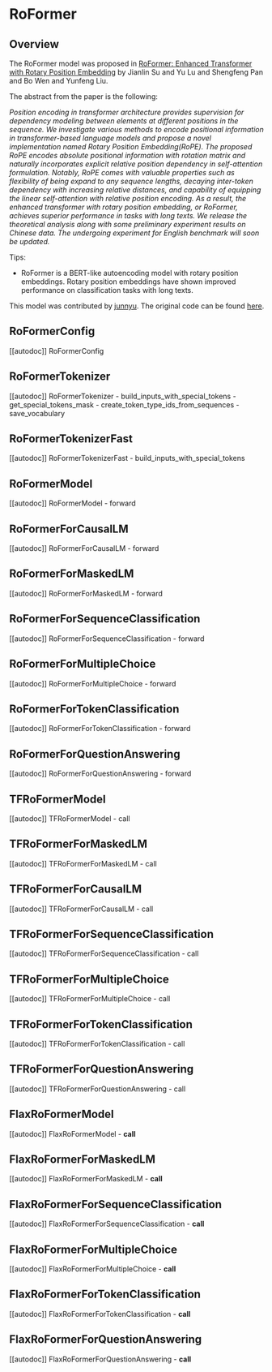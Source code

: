 <!--Copyright 2021 The HuggingFace Team. All rights reserved.

Licensed under the Apache License, Version 2.0 (the "License"); you may not use this file except in compliance with
the License. You may obtain a copy of the License at

http://www.apache.org/licenses/LICENSE-2.0

Unless required by applicable law or agreed to in writing, software distributed under the License is distributed on
an "AS IS" BASIS, WITHOUT WARRANTIES OR CONDITIONS OF ANY KIND, either express or implied. See the License for the
specific language governing permissions and limitations under the License.
-->

# RoFormer

## Overview

The RoFormer model was proposed in [RoFormer: Enhanced Transformer with Rotary Position Embedding](https://arxiv.org/pdf/2104.09864v1.pdf) by Jianlin Su and Yu Lu and Shengfeng Pan and Bo Wen and Yunfeng Liu.

The abstract from the paper is the following:

*Position encoding in transformer architecture provides supervision for dependency modeling between elements at
different positions in the sequence. We investigate various methods to encode positional information in
transformer-based language models and propose a novel implementation named Rotary Position Embedding(RoPE). The
proposed RoPE encodes absolute positional information with rotation matrix and naturally incorporates explicit relative
position dependency in self-attention formulation. Notably, RoPE comes with valuable properties such as flexibility of
being expand to any sequence lengths, decaying inter-token dependency with increasing relative distances, and
capability of equipping the linear self-attention with relative position encoding. As a result, the enhanced
transformer with rotary position embedding, or RoFormer, achieves superior performance in tasks with long texts. We
release the theoretical analysis along with some preliminary experiment results on Chinese data. The undergoing
experiment for English benchmark will soon be updated.*

Tips:

- RoFormer is a BERT-like autoencoding model with rotary position embeddings. Rotary position embeddings have shown
  improved performance on classification tasks with long texts.


This model was contributed by [junnyu](https://huggingface.co/junnyu). The original code can be found [here](https://github.com/ZhuiyiTechnology/roformer).

## RoFormerConfig

[[autodoc]] RoFormerConfig

## RoFormerTokenizer

[[autodoc]] RoFormerTokenizer
    - build_inputs_with_special_tokens
    - get_special_tokens_mask
    - create_token_type_ids_from_sequences
    - save_vocabulary

## RoFormerTokenizerFast

[[autodoc]] RoFormerTokenizerFast
    - build_inputs_with_special_tokens

## RoFormerModel

[[autodoc]] RoFormerModel
    - forward

## RoFormerForCausalLM

[[autodoc]] RoFormerForCausalLM
    - forward

## RoFormerForMaskedLM

[[autodoc]] RoFormerForMaskedLM
    - forward

## RoFormerForSequenceClassification

[[autodoc]] RoFormerForSequenceClassification
    - forward

## RoFormerForMultipleChoice

[[autodoc]] RoFormerForMultipleChoice
    - forward

## RoFormerForTokenClassification

[[autodoc]] RoFormerForTokenClassification
    - forward

## RoFormerForQuestionAnswering

[[autodoc]] RoFormerForQuestionAnswering
    - forward

## TFRoFormerModel

[[autodoc]] TFRoFormerModel
    - call

## TFRoFormerForMaskedLM

[[autodoc]] TFRoFormerForMaskedLM
    - call

## TFRoFormerForCausalLM

[[autodoc]] TFRoFormerForCausalLM
    - call

## TFRoFormerForSequenceClassification

[[autodoc]] TFRoFormerForSequenceClassification
    - call

## TFRoFormerForMultipleChoice

[[autodoc]] TFRoFormerForMultipleChoice
    - call

## TFRoFormerForTokenClassification

[[autodoc]] TFRoFormerForTokenClassification
    - call

## TFRoFormerForQuestionAnswering

[[autodoc]] TFRoFormerForQuestionAnswering
    - call

## FlaxRoFormerModel

[[autodoc]] FlaxRoFormerModel
    - __call__

## FlaxRoFormerForMaskedLM

[[autodoc]] FlaxRoFormerForMaskedLM
    - __call__

## FlaxRoFormerForSequenceClassification

[[autodoc]] FlaxRoFormerForSequenceClassification
    - __call__

## FlaxRoFormerForMultipleChoice

[[autodoc]] FlaxRoFormerForMultipleChoice
    - __call__

## FlaxRoFormerForTokenClassification

[[autodoc]] FlaxRoFormerForTokenClassification
    - __call__

## FlaxRoFormerForQuestionAnswering

[[autodoc]] FlaxRoFormerForQuestionAnswering
    - __call__

